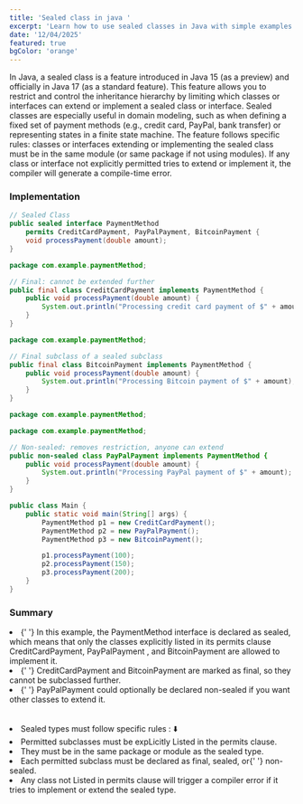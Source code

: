 ```yaml
---
title: 'Sealed class in java '
excerpt: 'Learn how to use sealed classes in Java with simple examples. Discover key features, benefits, implementation steps, and limitations of sealed classes in Java 17.'
date: '12/04/2025'
featured: true
bgColor: 'orange'
---
```


In Java, a sealed class is a feature introduced in Java 15 (as a preview) and officially in Java 17 (as a standard feature). This feature allows you to restrict and control the inheritance hierarchy by limiting which classes or interfaces can extend or implement a sealed class or interface.
Sealed classes are especially useful in domain modeling, such as when defining a fixed set of payment methods (e.g., credit card, PayPal, bank transfer) or representing states in a finite state machine. The feature follows specific rules: classes or interfaces extending or implementing the sealed class must be in the same module (or same package if not using modules). If any class or interface not explicitly permitted tries to extend or implement it, the compiler will generate a compile-time error.

### Implementation

```Java
// Sealed Class
public sealed interface PaymentMethod
    permits CreditCardPayment, PayPalPayment, BitcoinPayment {
    void processPayment(double amount);
}
```

```Java
package com.example.paymentMethod;

// Final: cannot be extended further
public final class CreditCardPayment implements PaymentMethod {
    public void processPayment(double amount) {
        System.out.println("Processing credit card payment of $" + amount);
    }
}
```

```Java
package com.example.paymentMethod;

// Final subclass of a sealed subclass
public final class BitcoinPayment implements PaymentMethod {
    public void processPayment(double amount) {
        System.out.println("Processing Bitcoin payment of $" + amount);
    }
}
```

```Java
package com.example.paymentMethod;

package com.example.paymentMethod;

// Non-sealed: removes restriction, anyone can extend
public non-sealed class PayPalPayment implements PaymentMethod {
    public void processPayment(double amount) {
        System.out.println("Processing PayPal payment of $" + amount);
    }
}
```

```java
public class Main {
    public static void main(String[] args) {
        PaymentMethod p1 = new CreditCardPayment();
        PaymentMethod p2 = new PayPalPayment();
        PaymentMethod p3 = new BitcoinPayment();

        p1.processPayment(100);
        p2.processPayment(150);
        p3.processPayment(200);
    }
}
```

### Summary

<Li>
  {' '}
  In this example, the <Tag>PaymentMethod</Tag> interface is declared as <Tag>sealed</Tag>, which means
  that only the classes explicitly listed in its permits clause <Tag>CreditCardPayment</Tag>, <Tag>
    PayPalPayment
  </Tag>, and <Tag>BitcoinPayment </Tag>are allowed to implement it.
</Li>
<Li>
  {' '}
  <Tag>CreditCardPayment</Tag> and <Tag>BitcoinPayment</Tag> are marked as final, so they cannot be subclassed
  further.
</Li>
<Li>
  {' '}
  <Tag>PayPalPayment</Tag> could optionally be declared non-sealed if you want other classes to extend
  it.
</Li>
<br />
<br />

<Li> Sealed types must follow specific rules : ⬇️</Li>

<Li>
  Permitted subclasses must be expLicitly Listed in the <Tag>permits</Tag> clause.
</Li>
<Li>They must be in the same package or module as the sealed type.</Li>
<Li>
  Each permitted subclass must be declared as <Tag>final</Tag>, <Tag>sealed</Tag>, or{' '}
  <Tag>non-sealed</Tag>.
</Li>
<Li>
  Any class not Listed in <Tag>permits</Tag> clause will trigger a compiler error if it tries to
  implement or extend the sealed type.
</Li>
